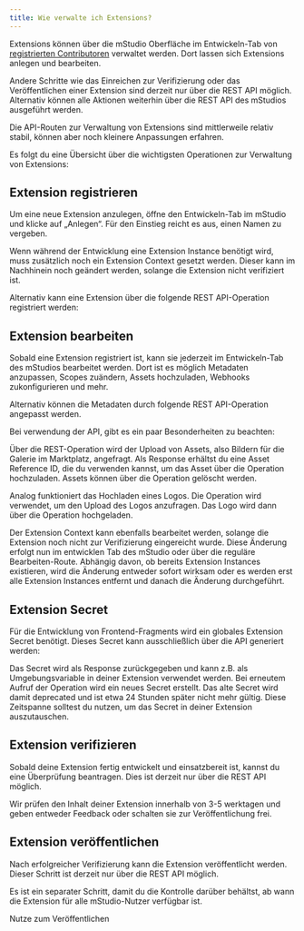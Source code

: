 ```yaml
---
title: Wie verwalte ich Extensions?
---
```



Extensions können über die mStudio Oberfläche im Entwickeln-Tab von [registrierten Contributoren](../become-contributor) verwaltet werden.
Dort lassen sich Extensions anlegen und bearbeiten.

Andere Schritte wie das Einreichen zur Verifizierung oder das Veröffentlichen einer Extension sind derzeit nur über die REST API möglich.
Alternativ können alle Aktionen weiterhin über die REST API des mStudios ausgeführt werden.

Die API-Routen zur Verwaltung von Extensions sind mittlerweile relativ stabil, können aber noch kleinere Anpassungen erfahren.

Es folgt du eine Übersicht über die wichtigsten Operationen zur Verwaltung von Extensions:

## Extension registrieren

Um eine neue Extension anzulegen, öffne den Entwickeln-Tab im mStudio und klicke auf „Anlegen“.
Für den Einstieg reicht es aus, einen Namen zu vergeben.

Wenn während der Entwicklung eine Extension Instance benötigt wird, muss zusätzlich noch ein Extension Context gesetzt werden.
Dieser kann im Nachhinein noch geändert werden, solange die Extension nicht verifiziert ist.

Alternativ kann eine Extension über die folgende REST API-Operation registriert werden:

<OperationLink operation="extension-register-extension" />

## Extension bearbeiten

Sobald eine Extension registriert ist, kann sie jederzeit im Entwickeln-Tab des mStudios bearbeitet werden.
Dort ist es möglich Metadaten anzupassen, Scopes zuändern, Assets hochzuladen, Webhooks zukonfigurieren und mehr.

Alternativ können die Metadaten durch folgende REST API-Operation angepasst werden.

<OperationLink operation="extension-patch-extension" />

Bei verwendung der API, gibt es ein paar Besonderheiten zu beachten:

Über die REST-Operation <OperationLink operation="extension-request-asset-upload" /> wird der Upload von Assets, also Bildern für die Galerie im Marktplatz, angefragt.
Als Response erhältst du eine Asset Reference ID, die du verwenden kannst, um das Asset über die Operation <OperationLink operation="file-create-file" /> hochzuladen.
Assets können über die Operation <OperationLink operation="extension-remove-asset" /> gelöscht werden.

Analog funktioniert das Hochladen eines Logos. Die Operation <OperationLink operation="extension-request-logo-upload" /> wird verwendet, um den Upload des Logos anzufragen.
Das Logo wird dann über die Operation <OperationLink operation="file-create-file" /> hochgeladen.

Der Extension Context kann ebenfalls bearbeitet werden, solange die Extension noch nicht zur Verifizierung eingereicht wurde.
Diese Änderung erfolgt nun im entwicklen Tab des mStudio oder über die reguläre Bearbeiten-Route.
Abhängig davon, ob bereits Extension Instances existieren, wird die Änderung entweder sofort wirksam oder es werden erst alle Extension Instances entfernt und danach die Änderung durchgeführt.

## Extension Secret

Für die Entwicklung von Frontend-Fragments wird ein globales Extension Secret benötigt.
Dieses Secret kann ausschließlich über die API generiert werden:

<OperationLink operation="extension-generate-extension-secret" />

Das Secret wird als Response zurückgegeben und kann z.B. als Umgebungsvariable in deiner Extension verwendet werden.
Bei erneutem Aufruf der Operation wird ein neues Secret erstellt.
Das alte Secret wird damit deprecated und ist etwa 24 Stunden später nicht mehr gültig.
Diese Zeitspanne solltest du nutzen, um das Secret in deiner Extension auszutauschen.

## Extension verifizieren

Sobald deine Extension fertig entwickelt und einsatzbereit ist, kannst du eine Überprüfung beantragen.
Dies ist derzeit nur über die REST API möglich.

<OperationLink operation="extension-request-extension-verification" />

Wir prüfen den Inhalt deiner Extension innerhalb von 3-5 werktagen und geben entweder Feedback oder schalten sie zur Veröffentlichung frei.

## Extension veröffentlichen

Nach erfolgreicher Verifizierung kann die Extension veröffentlicht werden.
Dieser Schritt ist derzeit nur über die REST API möglich.

Es ist ein separater Schritt, damit du die Kontrolle darüber behältst, ab wann die Extension für alle mStudio-Nutzer verfügbar ist.

Nutze zum Veröffentlichen  <OperationLink operation="extension-set-extension-published-state" />